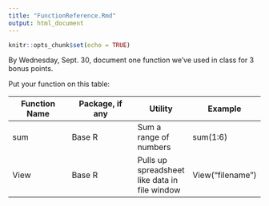 ```yaml
---
title: "FunctionReference.Rmd"
output: html_document
---
```


```r
knitr::opts_chunk$set(echo = TRUE)
```
By Wednesday, Sept. 30, document one function we've used in class for 3 bonus points.

Put your function on this table:

| Function Name | Package, if any | Utility | Example |
|---------------|-----------------|---------|----------|
| sum     | Base R    | Sum a range of numbers  | sum(1:6) | 
| View    | Base R    | Pulls up spreadsheet like data in file window| View("filename")|
                        
|
|  


